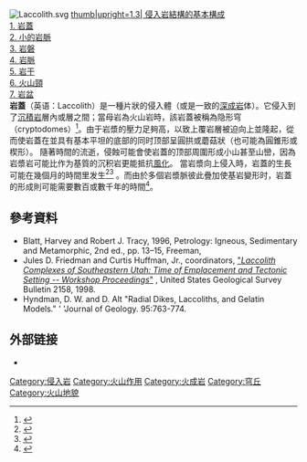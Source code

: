 [[File:Laccolith.svg|thumb]] 
[[File:Intrusion types.svg|thumb|upright=1.3| 侵入岩結構的基本構成<br>
1. [[岩蓋|岩蓋]]<br>
2. 小的岩脈<br>
3. [[岩磐|岩磐]]<br>
4. [[岩脈|岩脈]]<br>
5. [[岩干|岩干]]<br>
6. 火山頸<br>
7. [[岩盆|岩盆]]<br>
]]
'''岩蓋'''（英语：Laccolith）是一種片狀的侵入體（或是一致的[[深成岩|深成岩]]体）。它侵入到了[[沉积岩|沉積岩]]層內或層之間；當母岩為火山岩時，該岩蓋被稱為隐形穹（cryptodomes）<ref>{{Cite journal|title=Progressive Growth of the Cerro Bayo Cryptodome, Chachahuén Volcano, Argentina—Implications for Viscous Magma Emplacement|last=Burchardt|first=Steffi|last2=Mattsson|first2=Tobias|date=2019-08-14|journal=Journal of Geophysical Research: Solid Earth|issue=8|doi=10.1029/2019JB017543|volume=124|pages=7934–7961|bibcode=2019JGRB..124.7934B|issn=2169-9313|last3=Palma|first3=J. Octavio|last4=Galland|first4=Olivier|last5=Almqvist|first5=Bjarne|last6=Mair|first6=Karen|last7=Jerram|first7=Dougal A.|last8=Hammer|first8=Øyvind|last9=Sun|first9=Yang}}</ref>。由于岩漿的壓力足夠高，以致上覆岩層被迫向上並隆起，從而使岩蓋在並具有基本平坦的底部的同时顶部呈圓拱或蘑菇狀（也可能為圓錐形或楔形）。 隨著時間的流逝，侵蝕可能會使岩蓋的顶部周圍形成小山甚至山巒，因為岩漿岩可能比作为基質的沉积岩更能抵抗[[風化作用|風化]]。 當岩漿向上侵入時，岩蓋的生長可能在幾個月的時間里发生<ref>{{Cite journal|last=Castro|first=Jonathan M.|last2=Cordonnier|first2=Benoit|last3=Schipper|first3=C. Ian|last4=Tuffen|first4=Hugh|last5=Baumann|first5=Tobias S.|last6=Feisel|first6=Yves|date=December 2016|title=Rapid laccolith intrusion driven by explosive volcanic eruption|journal=Nature Communications|volume=7|issue=1|pages=13585|doi=10.1038/ncomms13585|issn=2041-1723|pmc=5123016|pmid=27876800|bibcode=2016NatCo...713585C}}</ref><ref>{{Cite journal|title=Syn-Emplacement Fracturing in the Sandfell Laccolith, Eastern Iceland—Implications for Rhyolite Intrusion Growth and Volcanic Hazards|author=|url=|last=Mattsson|first=Tobias|last2=Burchardt|first2=Steffi|date=2018-02-05|journal=Frontiers in Earth Science|issue=|doi=10.3389/feart.2018.00005|others=|year=|volume=6|page=|pages=5|bibcode=2018FrEaS...6....5M|issn=2296-6463|pmid=|last3=Almqvist|first3=Bjarne S. G.|last4=Ronchin|first4=Erika}}</ref> 。而由於多個岩漿脈彼此疊加使基岩變形时，岩蓋的形成則可能需要數百或數千年的時間<ref>{{Cite journal|last=Morgan|first=Sven|last2=Stanik|first2=Amy|last3=Horsman|first3=Eric|last4=Tikoff|first4=Basil|last5=de Saint Blanquat|first5=Michel|last6=Habert|first6=Guillaume|date=April 2008|title=Emplacement of multiple magma sheets and wall rock deformation: Trachyte Mesa intrusion, Henry Mountains, Utah|journal=Journal of Structural Geology|volume=30|issue=4|pages=491–512|doi=10.1016/j.jsg.2008.01.005|bibcode=2008JSG....30..491M}}</ref>。 

==參考資料==
{{reflist}}

* Blatt, Harvey and Robert J. Tracy, 1996, Petrology: Igneous, Sedimentary and Metamorphic, 2nd ed., pp. 13–15, Freeman, {{ISBN|0-7167-2438-3}}
* Jules D. Friedman and Curtis Huffman, Jr., coordinators, [http://pubs.usgs.gov/bul/b2158/B2158.pdf "''Laccolith Complexes of Southeastern Utah: Time of Emplacement and Tectonic Setting -- Workshop Proceedings''"] {{Wayback|url=http://pubs.usgs.gov/bul/b2158/B2158.pdf |date=20210119221850 }}, United States Geological Survey Bulletin 2158, 1998.
* Hyndman, D. W. and D. Alt "Radial Dikes, Laccoliths, and Gelatin Models." ' 'Journal of Geology. 95:763-774.

==外部链接==
* {{Wiktionary-inline}}

{{火山}}

[[Category:侵入岩|Category:侵入岩]]
[[Category:火山作用|Category:火山作用]]
[[Category:火成岩|Category:火成岩]]
[[Category:穹丘|Category:穹丘]]
[[Category:火山地貌|Category:火山地貌]]
